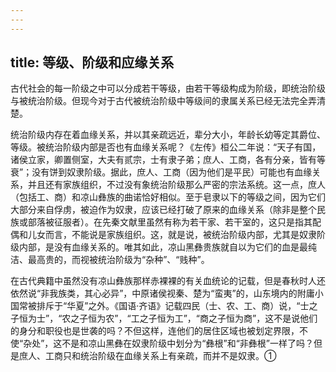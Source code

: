 ```yaml
---
---
---
```

title: 等级、阶级和应缘关系
---



古代社会的每一阶级之中可以分成若干等级，由若干等级构成为阶级，即统治阶级与被统治阶级。但现今对于古代被统治阶级中等级间的隶属关系已经无法完全弄清楚。

统治阶级内存在着血缘关系，并以其亲疏远近，辈分大小，年龄长幼等定其爵位、等级。被统治阶级内部是否也有血缘关系呢？《左传》桓公二年说：“天子有国，诸侯立家，卿置侧室，大夫有贰宗，士有隶子弟；庶人、工商，各有分亲，皆有等衰”；没有饼到奴隶阶级。据此，庶人、工商（因为他们是平民）可能也有血缘关系，并且还有家族组织，不过没有象统治阶级那么严密的宗法系统。这一点，庶人（包括工、商）和凉山彝族的曲诺恰好相似。至于皂隶以下的等级之间，因为它们大部分来自俘虏，被迫作为奴隶，应该已经打破了原来的血缘关系（除非是整个民族或部落被征服者）。在先秦文献里虽然有称为若干家、若干室的，这只是指其配偶和儿女而言，不能说是家族组织。这，就是说，被统治阶级内部，尤其是奴隶阶级内部，是没有血缘关系的。唯其如此，凉山黑彝贵族就自以为它们的血是最纯洁、最高贵的，而视被统治阶级为“杂种”、“贱种”。

在古代典籍中虽然没有凉山彝族那样赤裸裸的有关血统论的记载，但是春秋时人还依然说“非我族类，其心必异”，中原诸侯视秦、楚为“蛮夷”的，山东境内的附庸小国常被排斥于“华夏”之外。《国语·齐语》记载四民（士、农、工、商）说，“士之子恒为士”，“农之子恒为农”，“工之子恒为工”，“商之子恒为商”，这不是说他们的身分和职役也是世袭的吗？不但这样，连他们的居住区域也被划定界限，不使“杂处”，这不是和凉山黑彝在奴隶阶级中划分为“彝根”和“非彝根”一样了吗？但是庶人、工商只和统治阶级在血缘关系上有亲疏，而并不是奴隶。①